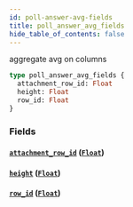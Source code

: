 ```yaml
---
id: poll-answer-avg-fields
title: poll_answer_avg_fields
hide_table_of_contents: false
---
```


aggregate avg on columns

```graphql
type poll_answer_avg_fields {
  attachment_row_id: Float
  height: Float
  row_id: Float
}
```

### Fields

#### [`attachment_row_id`](#) ([`Float`](../scalars/float))

#### [`height`](#) ([`Float`](../scalars/float))

#### [`row_id`](#) ([`Float`](../scalars/float))
